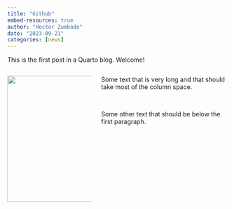 ```yaml
---
title: "Github"
embed-resources: true
author: "Hector Zumbado"
date: "2023-09-21"
categories: [news]
---
```


This is the first post in a Quarto blog. Welcome!

::: columns
::: {.column width="40%"}
![](/gitlogo.png){width="3in"}
:::

::: {.column width="60%"}
Some text that is very long and that should take most of the column space.

<br>

Some other text that should be below the first paragraph.
:::
:::
